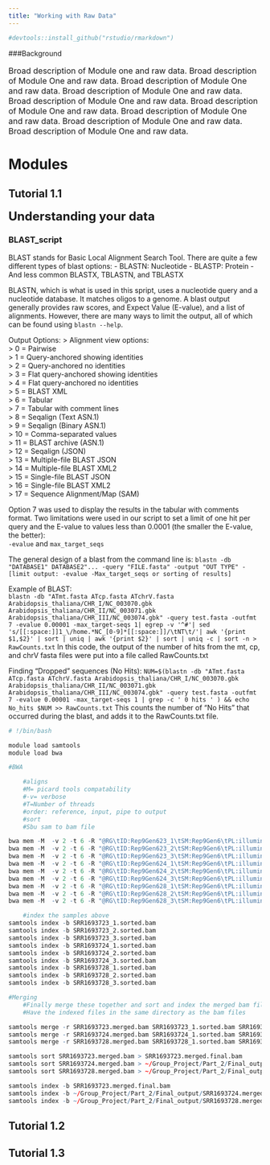 ---
title: "Working with Raw Data"
---
```{r, echo=F}
#devtools::install_github("rstudio/rmarkdown")
```

###Background
<font size="3"> 

Broad description of Module one and raw data.
Broad description of Module One and raw data. 
Broad description of Module One and raw data. 
Broad description of Module One and raw data. 
Broad description of Module One and raw data. 
Broad description of Module One and raw data. 
Broad description of Module One and raw data. 
Broad description of Module One and raw data. 
Broad description of Module One and raw data. 

</font>



# Modules {.tabset .tabset-dropdown}

## Tutorial 1.1
<font size="5">
**Understanding your data**
</font>

### BLAST_script
BLAST stands for Basic Local Alignment Search Tool. There are quite a few different types of blast options: 
- BLASTN: Nucleotide
- BLASTP: Protein 
- And less common BLASTX, TBLASTN, and TBLASTX

BLASTN, which is what is used in this spript, uses a nucleotide query and a nucleotide database. It matches oligos to a genome.
A blast output generally provides raw scores, and Expect Value (E-value), and a list of alignments. However, there are many ways to limit the output, all of which can be found using `blastn --help`. 

Output Options: 
> Alignment view options:  
> 0 = Pairwise  
> 1 = Query-anchored showing identities  
> 2 = Query-anchored no identities  
> 3 = Flat query-anchored showing identities  
> 4 = Flat query-anchored no identities  
> 5 = BLAST XML  
> 6 = Tabular  
> 7 = Tabular with comment lines  
> 8 = Seqalign (Text ASN.1)  
> 9 = Seqalign (Binary ASN.1)    
> 10 = Comma-separated values  
> 11 = BLAST archive (ASN.1)  
> 12 = Seqalign (JSON)  
> 13 = Multiple-file BLAST JSON  
> 14 = Multiple-file BLAST XML2  
> 15 = Single-file BLAST JSON  
> 16 = Single-file BLAST XML2  
> 17 = Sequence Alignment/Map (SAM) 


Option 7 was used to display the results in the tabular with comments format. Two limitations were used in our script to set a  limit of one hit per query and the E-value to values less than 0.0001 (the smaller the E-value, the better):   
`-evalue` and `max_target_seqs` 

The general design of a blast from the command line is: 
`blastn -db "DATABASE1" DATABASE2"... -query "FILE.fasta" -output "OUT TYPE" -[limit output: -evalue -Max_target_seqs or sorting of results]`

Example of BLAST:   
`blastn -db "ATmt.fasta ATcp.fasta ATchrV.fasta Arabidopsis_thaliana/CHR_I/NC_003070.gbk Arabidopsis_thaliana/CHR_II/NC_003071.gbk Arabidopsis_thaliana/CHR_III/NC_003074.gbk" -query test.fasta -outfmt 7 -evalue 0.00001 -max_target-seqs 1| egrep -v '^#'| sed 's/[[:space:]]1_\/home.*NC_[0-9]*[[:space:]]/\tNT\t/'| awk '{print $1,$2}' | sort | uniq | awk '{print $2}' | sort | uniq -c | sort -n > RawCounts.txt`
In this code, the output of the number of hits from the mt, cp, and chrV fasta files were put into a file called RawCounts.txt

Finding "Dropped" sequences (No Hits):
`NUM=$(blastn -db "ATmt.fasta ATcp.fasta ATchrV.fasta Arabidopsis_thaliana/CHR_I/NC_003070.gbk Arabidopsis_thaliana/CHR_II/NC_003071.gbk Arabidopsis_thaliana/CHR_III/NC_003074.gbk" -query test.fasta -outfmt 7 -evalue 0.00001 -max_target-seqs 1 | grep -c ' 0 hits ' ) && echo No_hits $NUM >> RawCounts.txt`
This counts the number of "No Hits" that occurred during the blast, and adds it to the RawCounts.txt file.

```{r, eval=F}
# !/bin/bash

module load samtools
module load bwa

#BWA

	#aligns
	#M= picard tools compatability
	#-v= verbose
	#T=Number of threads
	#order: reference, input, pipe to output
	#sort
	#Sbu sam to bam file

bwa mem -M  -v 2 -t 6 -R "@RG\tID:Rep9Gen623_1\tSM:Rep9Gen6\tPL:illumina\tPU:_1\tLB:SRR1693723_1" sacCer3 /home/aubcls35/Group_Project/Part_1/SRR1693723.C1630ACXX6.fastq.gz | samtools view -Sb | samtools sort > SRR1693723_1.sorted.bam
bwa mem -M  -v 2 -t 6 -R "@RG\tID:Rep9Gen623_2\tSM:Rep9Gen6\tPL:illumina\tPU:_2\tLB:SRR1693723_2" sacCer3 /home/aubcls35/Group_Project/Part_1/SRR1693723.C1AC9ACXX5.fastq.gz | samtools view -Sb | samtools sort > SRR1693723_2.sorted.bam
bwa mem -M  -v 2 -t 6 -R "@RG\tID:Rep9Gen623_3\tSM:Rep9Gen6\tPL:illumina\tPU:_3\tLB:SRR1693723_3" sacCer3 /home/aubcls35/Group_Project/Part_1/SRR1693723.C1AC9ACXX6.fastq.gz | samtools view -Sb | samtools sort > SRR1693723_3.sorted.bam
bwa mem -M  -v 2 -t 6 -R "@RG\tID:Rep9Gen624_1\tSM:Rep9Gen6\tPL:illumina\tPU:_1\tLB:SRR1693724_1" sacCer3 /home/aubcls35/Group_Project/Part_1/SRR1693724.C1630ACXX6.fastq.gz | samtools view -Sb | samtools sort > SRR1693724_1.sorted.bam
bwa mem -M  -v 2 -t 6 -R "@RG\tID:Rep9Gen624_2\tSM:Rep9Gen6\tPL:illumina\tPU:_2\tLB:SRR1693724_2" sacCer3 /home/aubcls35/Group_Project/Part_1/SRR1693724.C1AC9ACXX5.fastq.gz | samtools view -Sb | samtools sort > SRR1693724_2.sorted.bam
bwa mem -M  -v 2 -t 6 -R "@RG\tID:Rep9Gen624_3\tSM:Rep9Gen6\tPL:illumina\tPU:_3\tLB:SRR1693724_3" sacCer3 /home/aubcls35/Group_Project/Part_1/SRR1693724.C1AC9ACXX6.fastq.gz | samtools view -Sb | samtools sort > SRR1693724_3.sorted.bam
bwa mem -M  -v 2 -t 6 -R "@RG\tID:Rep9Gen628_1\tSM:Rep9Gen6\tPL:illumina\tPU:_1\tLB:SRR1693728_1" sacCer3 /home/aubcls35/Group_Project/Part_1/SRR1693728.C1AC9ACXX2.fastq.gz | samtools view -Sb | samtools sort > SRR1693728_1.sorted.bam
bwa mem -M  -v 2 -t 6 -R "@RG\tID:Rep9Gen628_2\tSM:Rep9Gen6\tPL:illumina\tPU:_2\tLB:SRR1693728_2" sacCer3 /home/aubcls35/Group_Project/Part_1/SRR1693728.C1AC9ACXX3.fastq.gz | samtools view -Sb | samtools sort > SRR1693728_2.sorted.bam
bwa mem -M  -v 2 -t 6 -R "@RG\tID:Rep9Gen628_3\tSM:Rep9Gen6\tPL:illumina\tPU:_3\tLB:SRR1693728_3" sacCer3 /home/aubcls35/Group_Project/Part_1/SRR1693728.D19EFACXX1.fastq.gz | samtools view -Sb | samtools sort > SRR1693728_3.sorted.bam

	#index the samples above
samtools index -b SRR1693723_1.sorted.bam
samtools index -b SRR1693723_2.sorted.bam
samtools index -b SRR1693723_3.sorted.bam
samtools index -b SRR1693724_1.sorted.bam
samtools index -b SRR1693724_2.sorted.bam
samtools index -b SRR1693724_3.sorted.bam
samtools index -b SRR1693728_1.sorted.bam
samtools index -b SRR1693728_2.sorted.bam
samtools index -b SRR1693728_3.sorted.bam

#Merging
	#Finally merge these together and sort and index the merged bam file to assess the quality using samtools
	#Have the indexed files in the same directory as the bam files

samtools merge -r SRR1693723.merged.bam SRR1693723_1.sorted.bam SRR1693723_2.sorted.bam SRR1693723_3.sorted.bam
samtools merge -r SRR1693724.merged.bam SRR1693724_1.sorted.bam SRR1693724_2.sorted.bam SRR1693724_3.sorted.bam
samtools merge -r SRR1693728.merged.bam SRR1693728_1.sorted.bam SRR1693728_2.sorted.bam SRR1693728_3.sorted.bam

samtools sort SRR1693723.merged.bam > SRR1693723.merged.final.bam
samtools sort SRR1693724.merged.bam > ~/Group_Project/Part_2/Final_output/SRR1693724.merged.final.bam
samtools sort SRR1693728.merged.bam > ~/Group_Project/Part_2/Final_output/SRR1693728.merged.final.bam

samtools index -b SRR1693723.merged.final.bam
samtools index -b ~/Group_Project/Part_2/Final_output/SRR1693724.merged.final.bam
samtools index -b ~/Group_Project/Part_2/Final_output/SRR1693728.merged.final.bam

```



## Tutorial 1.2


## Tutorial 1.3

